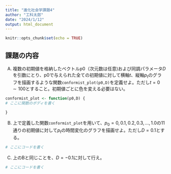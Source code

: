 ```yaml
---
title: "進化社会学課題4"
author: "工科太郎"
date: "2024/1/12"
output: html_document
---
```


```r
knitr::opts_chunk$set(echo = TRUE)
```

## 課題の内容

A) 複数の初期値を格納したベクトルp0（次元数は任意)および同調パラメータ$D$を引数にとり、p0で与えられた全ての初期値に対して横軸$t$、縦軸$p_t$のグラフを描画するような関数`conformist_plot(p0,D)`を定義せよ。ただし$t=0\sim 100$とすること。初期値ごとに色を変える必要はない。

```r
conformist_plot <- function(p0,D) {
# ここに関数のボディを書く
  
}

```

B) 上で定義した関数`conformist_plot`を用いて、$p_0=0,0.1,0.2,0.3,\dots,1.0$の11通りの初期値に対して$p_t$の時間変化のグラフを描画せよ。ただし$D=0.1$とする。

```r
# ここにコードを書く
```

C) 上のBと同じことを、$D=-0.1$に対して行え。

```r
# ここにコードを書く
```
